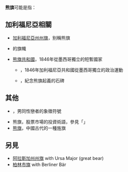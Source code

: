 '''熊旗'''可能是指：

== 加利福尼亞相關 ==
* [[加利福尼亞州州旗|加利福尼亞州州旗]]，别稱熊旗
* {{tsl|en|California State Guard|加利福尼亞國民衛隊}}的旗幟
* [[熊旗共和國|熊旗共和國]]，1846年從墨西哥獨立的短暫國家
** {{tsl|en|Bear Flag Revolt|熊旗起義}}，1846年加利福尼亞共和國從墨西哥獨立的政治運動
** {{tsl|en|Bear Flag Monument|熊旗紀念碑}}，紀念熊旗起義的石碑

== 其他 ==
* {{tsl|en|Bear flag (gay culture)|熊旗 (男同文化)}}，男同性戀者的象徵符號
* 熊旗，股票市場的投資術語，參見「{{tsl|en|Flag and pennant patterns|旗形與三角旗形}}」
* [[:s:欽定古今圖書集成/經濟彙編/戎政典/第269卷#熊旗圖|熊旗]]，中國古代的一種旌旗

== 另見 ==
* [[阿拉斯加州州旗|阿拉斯加州州旗]] with Ursa Major (great bear)
* [[柏林市旗|柏林市旗]] with Berliner Bär

{{disambig|X熊|Cat=二字消歧义}}